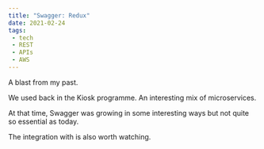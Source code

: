 ```yaml
---
title: "Swagger: Redux"
date: 2021-02-24
tags:
 - tech
 - REST
 - APIs
 - AWS
---
```


A blast from my past.

We used <Swagger/> back in the Kiosk programme. An interesting mix of microservices.

At that time, Swagger was growing in some interesting ways but not quite so essential as today.

The integration with <AWS/> is also worth watching.